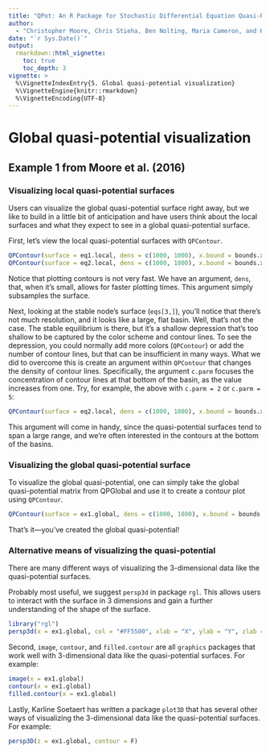 ```yaml
---
title: "QPot: An R Package for Stochastic Differential Equation Quasi-Potential Analysis"
author:
  - "Christopher Moore, Chris Stieha, Ben Nolting, Maria Cameron, and Karen Abbott"
date: "`r Sys.Date()`"
output: 
  rmarkdown::html_vignette:
    toc: true
    toc_depth: 3
vignette: >
  %\VignetteIndexEntry{5. Global quasi-potential visualization}
  %\VignetteEngine{knitr::rmarkdown}
  %\VignetteEncoding{UTF-8}
---
```


Global quasi-potential visualization
========================================================
## Example 1 from Moore et al. (2016)
### Visualizing local quasi-potential surfaces
Users can visualize the global quasi-potential surface right away, but we like to build in a little bit of anticipation and have users think about the local surfaces and what they expect to see in a global quasi-potential surface.

First, let's view the local quasi-potential surfaces with `QPContour`.
```r
QPContour(surface = eq1.local, dens = c(1000, 1000), x.bound = bounds.x, y.bound = bounds.y)
QPContour(surface = eq2.local, dens = c(1000, 1000), x.bound = bounds.x, y.bound = bounds.y)
```
Notice that plotting contours is not very fast.  We have an argument, `dens`, that, when it's small, allows for faster plotting times.  This argument simply subsamples the surface.

Next, looking at the stable node's surface (`eqs[3,]`), you'll notice that there's not much resolution, and it looks like a large, flat basin.  Well, that's not the case.  The stable equilibrium is there, but it's a shallow depression that's too shallow to be captured by the color scheme and contour lines.  To see the depression, you could normally add more colors (`QPContour`) or add the number of contour lines, but that can be insufficient in many ways.  What we did to overcome this is create an argument within `QPContour` that changes the density of contour lines.  Specifically, the argument `c.parm` focuses the concentration of contour lines at that bottom of the basin, as the value increases from one.  Try, for example, the above with `c.parm = 2` or `c.parm = 5`:

```r
QPContour(surface = eq2.local, dens = c(1000, 1000), x.bound = bounds.x, y.bound = bounds.y, c.parm = 5)
```
This argument will come in handy, since the quasi-potential surfaces tend to span a large range, and we're often interested in the contours at the bottom of the basins.

### Visualizing the global quasi-potential surface
To visualize the global quasi-potential, one can simply take the global quasi-potential matrix from QPGlobal and use it to create a contour plot using `QPContour`.

```r
QPContour(surface = ex1.global, dens = c(1000, 1000), x.bound = bounds.x, y.bound = bounds.y)
```
That's it---you've created the global quasi-potential!

### Alternative means of visualizing the quasi-potential
There are many different ways of visualizing the 3-dimensional data like the quasi-potential surfaces.

Probably most useful, we suggest `persp3d` in package `rgl`.  This allows users to interact with the surface in 3 dimensions and gain a further understanding of the shape of the surface.
```r
library("rgl")
persp3d(x = ex1.global, col = "#FF5500", xlab = "X", ylab = "Y", zlab = intToUtf8(0x03A6), xlim = c(0.05, 0.3), ylim = c(0.1, 0.3), zlim = c(0, 0.01))
```

Second, `image`, `contour`, and `filled.contour` are all `graphics` packages that work well with 3-dimensional data like the quasi-potential surfaces.  For example:

```r
image(x = ex1.global)
contour(x = ex1.global)
filled.contour(x = ex1.global)
```

Lastly, Karline Soetaert has written a package `plot3D` that has several other ways of visualizing the 3-dimensional data like the quasi-potential surfaces.  For example:

```r
persp3D(z = ex1.global, contour = F)
```
